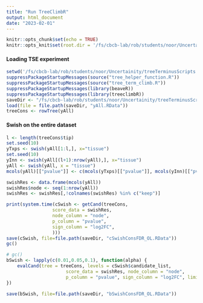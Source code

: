 ```yaml
---
title: "Run TreeClimbR"
output: html_document
date: "2023-02-01"
---
```


```r
knitr::opts_chunk$set(echo = TRUE)
knitr::opts_knit$set(root.dir = '/fs/cbcb-lab/rob/students/noor/Uncertainity/treeTerminusScripts')
```

#### Loading TSE experiment
```r
setwd('/fs/cbcb-lab/rob/students/noor/Uncertainity/treeTerminusScripts')
suppressPackageStartupMessages(source("tree_helper_function.R"))
suppressPackageStartupMessages(source("tree_term_climb.R"))
suppressPackageStartupMessages(library(beaveR))
suppressPackageStartupMessages(library(treeclimbR))
saveDir <- "/fs/cbcb-lab/rob/students/noor/Uncertainity/treeTerminusScripts/environment/Chimp/DE"
load(file = file.path(saveDir, "yAll.RData"))
treeCons <- rowTree(yAll)
```

#### Swish on the entire dataset 
```r
l <- length(treeCons$tip)
set.seed(10)
yTxps <- swish(yAll[1:l,], x="tissue")
set.seed(10)
yInn <- swish(yAll[(l+1):nrow(yAll),], x="tissue")
yAll <- swish(yAll, x = "tissue")
mcols(yAll)[["pvalue"]] <- c(mcols(yTxps)[["pvalue"]], mcols(yInn)[["pvalue"]])

swishRes <- data.frame(mcols(yAll))
swishRes$node <- seq(1:nrow(yAll))
swishRes <- swishRes[,!colnames(swishRes) %in% c("keep")]

print(system.time(cSwish <- getCand(treeCons,
                 score_data = swishRes,
                 node_column = "node",
                 p_column = "pvalue",
                 sign_column = "log2FC",
                 )))
save(cSwish, file=file.path(saveDir, "cSwishConsFDR_OL.RData"))
gc()
```

```r
# gc()
bSwish <- lapply(c(0.01,0.05,0.1), function(alpha) {
    evalCand(tree = treeCons, levels = cSwish$candidate_list,
                      score_data = swishRes, node_column = "node",
                      p_column = "pvalue", sign_column = "log2FC", limit_rej=alpha)
})

save(bSwish, file=file.path(saveDir, "bSwishConsFDR_OL.RData"))
```
